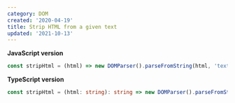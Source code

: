 ```yaml
---
category: DOM
created: '2020-04-19'
title: Strip HTML from a given text
updated: '2021-10-13'
---
```


**JavaScript version**

```js stripHtml.js
const stripHtml = (html) => new DOMParser().parseFromString(html, 'text/html').body.textContent || '';
```

**TypeScript version**

```ts stripHtml.ts
const stripHtml = (html: string): string => new DOMParser().parseFromString(html, 'text/html').body.textContent || '';
```

